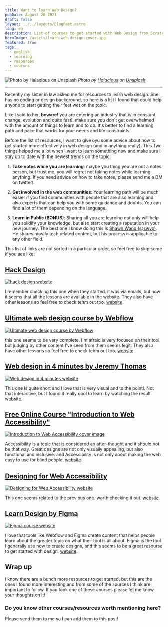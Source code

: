 ```yaml
---
title: Want to learn Web Design?
pubDate: August 20 2021
draft: false
layout: ../../layouts/BlogPost.astro
lang: en
description: List of courses to get started with Web Design from Scratch. And some advices too!
heroImage: /assets/learn-web-design-cover.jpg
featured: true
tags:
  - english
  - learning
  - resources
  - courses
---
```


![Photo by Halacious on Unsplash](/assets/learn-web-design-cover.jpg)
*Photo by <a href="https://unsplash.com/@halacious?utm_source=unsplash&utm_medium=referral&utm_content=creditCopyText">Halacious</a> on <a href="https://unsplash.com/s/photos/web-design?utm_source=unsplash&utm_medium=referral&utm_content=creditCopyText">Unsplash</a>*

---

  
Recently my sister in law asked me for resources to learn web design. She has no coding or design background, so here is a list I found that could help anyone to start getting their feet wet on the topic.

Like I said to her, **beware!** you are entering an industry that is in constant change, evolution and quite fast!. make sure you don't get overwhelmed with the amount of things to learn and to do. It's better to find a learning path and pace that works for your needs and life constraints.

Before the list of resources, I want to give oyu some advice about how to get started more effectively in web design (and in anything really). This Two things helped me a lot when I want to learn something new and make sure I stay up to date with the newest trends on the topic:

1. **Take notes while you are learning**: maybe you thing you are not a notes person, but trust me, you will regret not taking notes while learning anything. If you need advice on how to take notes, please send me a DM on twitter!.

2. **Get involved in the web communities**: Your learning path will be much easier if you find communities with people that are also learning and also experts that can help you with some guidance and doubts. You can find a lot of them depending on the language.

3. **Learn in Public (BONUS)**: Sharing all you are learning not only will help you solidify your knowledge, but also start creating a reputation in your new journey. The best one I know doing this is [Shawn Wang (@swyx)](https://www.swyx.io/learn-in-public/). He shares mostly tech related content, but his process is applicable to any other field.

This list of links are not sorted in a particular order, so feel free to skip some if you see like:

## [Hack Design](https://hackdesign.org/lessons101)

[![hack design website](/assets/hack-design.png)](https://hackdesign.org/lessons101)

I remember checking this one when they started. it was via emails, but now it seems that all the lessons are available in the website. They also have other lessons so feel free to check tehm out too. [website](https://hackdesign.org/lessons101).

## [Ultimate web design course by Webflow](https://university.webflow.com/courses/ultimate-web-design-course)

[![Ultimate web design course by Webflow](/assets/webflow.png)](https://university.webflow.com/courses/ultimate-web-design-course)

this one seems to be very complete. I'm afraid is very focused on their tool but judging by other content I've seen from them seems legit. They also have other lessons so feel free to check tehm out too. [website](https://university.webflow.com/courses/ultimate-web-design-course).

## [Web design in 4 minutes by Jeremy Thomas](https://jgthms.com/web-design-in-4-minutes)


[![Web design in 4 minutes website](/assets/web-design-in-4-minutes.png)](https://jgthms.com/web-design-in-4-minutes)

This one is quite short and I love that is very visual and to the point!. Not that interactive, but I found it really cool to learn by watching the result. [website](https://jgthms.com/web-design-in-4-minutes).

## [Free Online Course "Introduction to Web Accessibility"](https://www.w3.org/blog/2019/12/free-online-course-introduction-to-web-accessibility/)

[![Introduction to Web Accessibility cover image](/assets/accessibility-intro.png)](https://www.w3.org/blog/2019/12/free-online-course-introduction-to-web-accessibility/)

Accessibility is a topic that is considered an after-thought and it should not be that way. Great designs are not only visually appealing, but also functional and inclusive. and Accessibility is not only about making the web easy to use for blind people. [website](https://www.w3.org/blog/2019/12/free-online-course-introduction-to-web-accessibility/).

## [Designing for Web Accessibility](https://www.w3.org/WAI/tips/designing/)

[![Designing for Web Accessibility website](/assets/designing-for-web-accessibility.png)](https://www.w3.org/WAI/tips/designing/)

This one seems related to the previous one. worth checking it out. [website](https://www.w3.org/WAI/tips/designing/).

## [Learn Design by Figma](https://www.figma.com/resources/learn-design/lessons/)

[![Figma course website](/assets/figma-course.png)](https://www.figma.com/resources/learn-design/lessons/)

I love that tools like Webflow and Figma create content that helps people learn about the greater topic on what their tool is all about. Figma is the tool I generally use now to create designs, and this seems to be a great resourse to get started with design. [website](https://www.figma.com/resources/learn-design/lessons/).

## Wrap up

I know there are a bunch more resources to get started, but this are the ones I found more interesting and from some of the sources I think are important to follow. If you took one of these courses please let me know your thoughts on it!

### Do you know other courses/resources worth mentioning here?

Please send them to me so I can add them to this post!